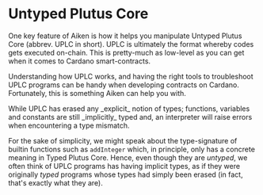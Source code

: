 
# Untyped Plutus Core

One key feature of Aiken is how it helps you manipulate Untyped Plutus Core
(abbrev. UPLC in short). UPLC is ultimately the format whereby codes gets
executed on-chain. This is pretty-much as low-level as you can get when it
comes to Cardano smart-contracts.

Understanding how UPLC works, and having the right tools to troubleshoot
UPLC programs can be handy when developing contracts on Cardano. Fortunately,
this is something Aiken can help you with.

<Callout type="info">
  While UPLC has erased any _explicit_ notion of types; functions, variables and
  constants are still _implicitly_ typed and, an interpreter will raise errors
  when encountering a type mismatch.

For the sake of simplicity, we might speak about the type-signature of
builtin functions such as `addInteger` which, in principle, only has a
concrete meaning in Typed Plutus Core. Hence, even though they are _untyped_,
we often think of UPLC programs has having implicit types, as if they were
originally _typed_ programs whose types had simply been erased (in fact,
that's exactly what they are).

</Callout>
